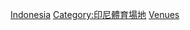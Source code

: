 {{Commons category|Athletics venues in Indonesia}}

[[Category:各國田徑場|Indonesia]]
[[Category:印尼體育場地|Category:印尼體育場地]]
[[Category:印尼田徑|Venues]]